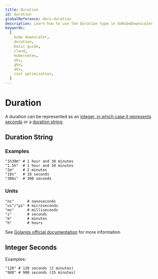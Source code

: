 ```yaml
---
title: Duration
id: duration
globalReference: docs-duration
description: Learn how to use the Duration type in GoKubeDownscaler
keywords:
  [
    kube downscaler,
    duration,
    basic guide,
    cloud,
    kubernetes,
    eks,
    gke,
    aks,
    cost optimization,
  ]
---
```


# Duration

A duration can be represented as an [integer, in which case it represents seconds](#integer-seconds) or a [duration string](#duration-string).

## Duration String

### Examples

```text
"1h30m" # 1 hour and 30 minutes
"1.5h"  # 1 hour and 30 minutes
"2m"    # 2 minutes
"10s"   # 10 seconds
"300s"  # 300 seconds
```

### Units

```text
"ns"      # nanoseconds
"us"/"µs" # microseconds
"ms"      # milliseconds
"s"       # seconds
"m"       # minutes
"h"       # hours
```

See [Golangs official documentation](https://pkg.go.dev/time#ParseDuration) for more information

## Integer Seconds

Examples:

```text
"120" # 120 seconds (2 minutes)
"900" # 900 seconds (15 minutes)
```
